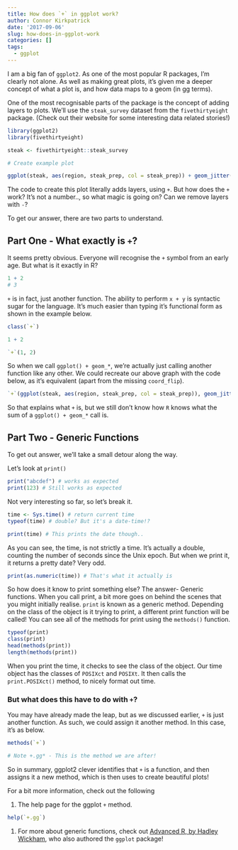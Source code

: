 ```yaml
---
title: How does `+` in ggplot work?
author: Connor Kirkpatrick
date: '2017-09-06'
slug: how-does-in-ggplot-work
categories: []
tags:
  - ggplot
---
```


I am a big fan of `ggplot2`. As one of the most popular R packages, I'm clearly not alone. As well as making great plots, it's given me a deeper concept of what a plot is, and how data maps to a geom (in gg terms).

One of the most recognisable parts of the package is the concept of adding layers to plots. We'll use the `steak_survey` dataset from the `fivethirtyeight` package. (Check out their website for some interesting data related stories!)



```r
library(ggplot2)
library(fivethirtyeight)

steak <- fivethirtyeight::steak_survey

# Create example plot

ggplot(steak, aes(region, steak_prep, col = steak_prep)) + geom_jitter() + coord_flip()
```


The code to create this plot literally adds layers, using `+`. But how does the `+` work? It's not a number.., so what magic is going on? Can we remove layers with `-`?


To get our answer, there are two parts to understand. 

## Part One - What exactly is `+`?

It seems pretty obvious. Everyone will recognise the `+` symbol from an early age. But what is it exactly in R?

```r

1 + 2
# 3
```

`+` is in fact, just another function. The ability to perform `x + y` is syntactic sugar for the language. It's much easier than typing it's functional form as shown in the example below.

```r
class(`+`)

1 + 2

`+`(1, 2)

```

So when we call `ggplot() + geom_*`, we're actually just calling another function like any other. We could recreate our above graph with the code below, as it's equivalent (apart from the missing `coord_flip`).

```r
`+`(ggplot(steak, aes(region, steak_prep, col = steak_prep)), geom_jitter())

```

So that explains what `+` is, but we still don't know how `R` knows what the sum of a `ggplot() + geom_*` call is.

## Part Two - Generic Functions

To get out answer, we'll take a small detour along the way.

Let's look at `print()`

```r
print("abcdef") # works as expected
print(123) # Still works as expected

```

Not very interesting so far, so let's break it.

```r

time <- Sys.time() # return current time
typeof(time) # double? But it's a date-time!?

print(time) # This prints the date though..
```

As you can see, the time, is not strictly a time. It's actually a double, counting the number of seconds since the Unix epoch. But when we print it, it returns a pretty date? Very odd.

```r
print(as.numeric(time)) # That's what it actually is
```
So how does it know to print something else? The answer- Generic functions. When you call print, a bit more goes on behind the scenes that you might initially realise. `print` is known as a generic method. Depending on the class of the object is it trying to print, a different print function will be called! You can see all of the methods for print using the `methods()` function.

```r
typeof(print)
class(print)
head(methods(print))
length(methods(print))

```

When you print the time, it checks to see the class of the object. Our time object has the classes of `POSIXct` and `POSIXt`. It then calls the `print.POSIXct()` method, to nicely format out time.

### But what does this have to do with `+`?

You may have already made the leap, but as we discussed earlier, `+` is just another function. As such, we could assign it another method. In this case, it's as below.

```r

methods(`+`)

# Note +.gg* - This is the method we are after!
```

So in summary, ggplot2 clever identifies that `+` is a function, and then assigns it a new method, which is then uses to create beautiful plots! 

For a bit more information, check out the following

1. The help page for the ggplot `+` method.

```r
help(`+.gg`)
```

1. For more about generic functions, check out [Advanced R, by Hadley Wickham](http://adv-r.had.co.nz/),  who also authored the `ggplot` package!
